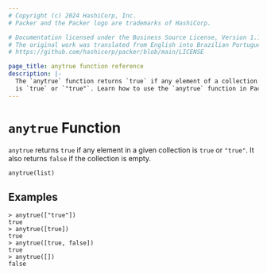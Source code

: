 ```yaml
---
# Copyright (c) 2024 HashiCorp, Inc.
# Packer and the Packer logo are trademarks of HashiCorp.

# Documentation licensed under the Business Source License, Version 1.1.
# The original work was translated from English into Brazilian Portuguese.
# https://github.com/hashicorp/packer/blob/main/LICENSE

page_title: anytrue function reference
description: |-
  The `anytrue` function returns `true` if any element of a collection
  is `true` or `"true"`. Learn how to use the `anytrue` function in Packer templates.
---
```


# `anytrue` Function

`anytrue` returns `true` if any element in a given collection is `true`
or `"true"`. It also returns `false` if the collection is empty.

```hcl
anytrue(list)
```

## Examples

```command
> anytrue(["true"])
true
> anytrue([true])
true
> anytrue([true, false])
true
> anytrue([])
false
```

